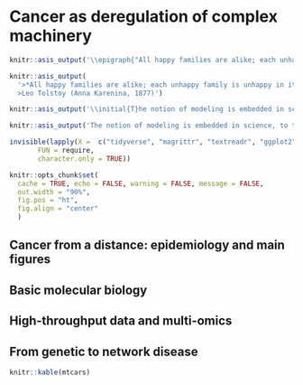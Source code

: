 # Cancer as deregulation of complex machinery

```r
knitr::asis_output('\\epigraph{"All happy families are alike; each unhappy family is unhappy in its own way."}{Leo Tolstoy (Anna Karenina, 1877)}')
```

```r
knitr::asis_output(
  '>*All happy families are alike; each unhappy family is unhappy in its own way.*<br/>
  >Leo Tolstoy (Anna Karenina, 1877)')
```

```r
knitr::asis_output('\\initial{T}he notion of modeling is embedded in science, to the point that it has sometimes been used to define the very nature of scientific research.')
```

```r
knitr::asis_output('The notion of modeling is embedded in science, to the point that it has sometimes been used to define the very nature of scientific research')
```

```r
invisible(lapply(X =  c("tidyverse", "magrittr", "textreadr", "ggplot2", "ggwordcloud", "ggpubr", "tm", "cowplot", "magick"),
       FUN = require,
       character.only = TRUE))

knitr::opts_chunk$set(
  cache = TRUE, echo = FALSE, warning = FALSE, message = FALSE,
  out.width = "90%",
  fig.pos = "ht",
  fig.align = "center"
  )
```

## Cancer from a distance: epidemiology and main figures

## Basic molecular biology

## High-throughput data and multi-omics

## From genetic to network disease

```r
knitr::kable(mtcars)
```